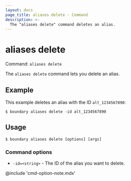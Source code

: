 ```yaml
---
layout: docs
page_title: aliases delete - Command
description: >-
  The "aliases delete" command deletes an alias.
---
```


# aliases delete

Command: `aliases delete`

The `aliases delete` command lets you delete an alias.

## Example

This example deletes an alias with the ID `alt_1234567890`:

```shell-session
$ boundary aliases delete -id alt_1234567890
```

## Usage

<CodeBlockConfig hideClipboard>

```shell-session
$ boundary aliases delete [options] [args]
```

</CodeBlockConfig>

### Command options

- `-id=<string>` - The ID of the alias you want to delete.

@include 'cmd-option-note.mdx'
